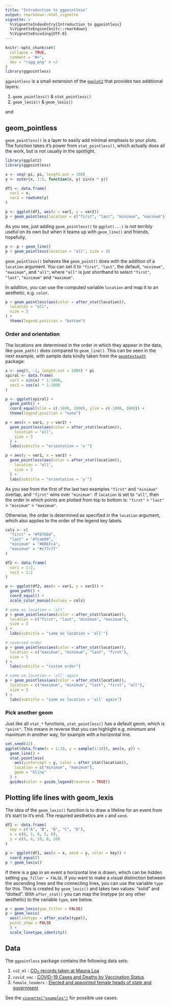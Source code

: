 ```yaml
---
title: "Introduction to ggpointless"
output: rmarkdown::html_vignette
vignette: >
  %\VignetteIndexEntry{Introduction to ggpointless}
  %\VignetteEngine{knitr::rmarkdown}
  %\VignetteEncoding{UTF-8}
---
```


```r
knitr::opts_chunk$set(
  collapse = TRUE,
  comment = "#>",
  dev = "ragg_png" # <3
)
library(ggpointless)
```

`ggpointless` is a small extension of the [`ggplot2`](https://ggplot2.tidyverse.org/) that provides two additional layers:

1. `geom_pointless()` & `stat_pointless()`
2. `geom_lexis()` & `geom_lexis()`

and 

## geom_pointless 
`geom_pointless()` is a layer to easily add minimal emphasis to your plots. The function takes it's power from `stat_pointless()`, which actually does all the work, but is not usually in the spotlight.

```r
library(ggplot2)
library(ggpointless)

x <- seq(-pi, pi, length.out = 100)
y <- outer(x, 1:5, function(x, y) sin(x * y))

df1 <- data.frame(
  var1 = x,
  var2 = rowSums(y)
)

p <- ggplot(df1, aes(x = var1, y = var2))
p + geom_pointless(location = c("first", "last", "minimum", "maximum"))
```

As you see, just adding `geom_pointless()` to `ggplot(...)` is not terribly useful on its own but when it teams up with `geom_line()` and friends, hopefully.


```r
p <- p + geom_line()
p + geom_pointless(location = "all", size = 3)
```


`geom_pointless()` behaves like `geom_point()` does with the addition of a `location` argument. You can set it to `"first"`, `"last"`, the default, `"minimum"`, `"maximum"`, and `"all"`; where `"all"` is just shorthand to select `"first"`, `"last"`, `"minimum"` and `"maximum"`.  

In addition, you can use the computed variable `location` and map it to an aesthetic, e.g. `color`.  

```r
p + geom_pointless(aes(color = after_stat(location)),
  location = "all",
  size = 3
) +
  theme(legend.position = "bottom")
```

### Order and orientation

The locations are determined in the order in which they appear in the data, like `geom_path()` does compared to `geom_line()`. This can be seen in the next example, with sample data kindly taken from the [`geomtextpath`](https://github.com/AllanCameron/geomtextpath/#using-geomtextpath) package:

```r
x <- seq(5, -1, length.out = 1000) * pi
spiral <- data.frame(
  var1 = sin(x) * 1:1000,
  var2 = cos(x) * 1:1000
)

p <- ggplot(spiral) +
  geom_path() +
  coord_equal(xlim = c(-1000, 1000), ylim = c(-1000, 1000)) +
  theme(legend.position = "none")

p + aes(x = var1, y = var2) +
  geom_pointless(aes(color = after_stat(location)),
    location = "all",
    size = 3
  ) +
  labs(subtitle = "orientation = 'x'")

p + aes(y = var1, x = var2) +
  geom_pointless(aes(color = after_stat(location)),
    location = "all",
    size = 3
  ) +
  labs(subtitle = "orientation = 'y'")
```

As you see from the first of the last two examples `"first"` and `"minimum"` overlap, and `"first"` wins over `"minimum"`. If `location` is set to `"all"`, then the order in which points are plotted from top to bottom is: `"first"` > `"last"` > `"minimum"` > `"maximum"`. 

Otherwise, the order is determined as specified in the `location` argument, which also applies to the order of the legend key labels.

```r
cols <- c(
  "first" = "#f8766d", 
  "last" = "#7cae00", 
  "minimum" = "#00bfc4", 
  "maximum" = "#c77cff" 
)

df2 <- data.frame(
  var1 = 1:2,
  var2 = 1:2
)

p <- ggplot(df2, aes(x = var1, y = var2)) +
  geom_path() +
  coord_equal() +
  scale_color_manual(values = cols)

# same as location = 'all'
p + geom_pointless(aes(color = after_stat(location)),
  location = c("first", "last", "minimum", "maximum"),
  size = 3
) +
  labs(subtitle = "same as location = 'all'")
```

```r
# reversed order
p + geom_pointless(aes(color = after_stat(location)),
  location = c("maximum", "minimum", "last", "first"),
  size = 3
) +
  labs(subtitle = "custom order")
```

```r
# same as location = 'all' again
p + geom_pointless(aes(color = after_stat(location)),
  location = c("maximum", "minimum", "last", "first", "all"),
  size = 3
) +
  labs(subtitle = "same as location = 'all' again")
```


### Pick another geom

Just like all `stat_*` functions, `stat_pointless()` has a default geom, which is `"point"`. This means in reverse that you can highlight e.g. minimum and maximum in another way, for example with a horizontal line.

```r
set.seed(42)
ggplot(data.frame(x = 1:10, y = sample(1:10)), aes(x, y)) +
  geom_line() +
  stat_pointless(
    aes(yintercept = y, color = after_stat(location)),
    location = c("minimum", "maximum"),
    geom = "hline"
  ) +
  guides(color = guide_legend(reverse = TRUE))
```

## Plotting life lines with geom_lexis

The idea of the `geom_lexis()` function is to draw a lifeline for an event from it's start to it's end. The required aesthetics are `x` and `xend`. 

```r
df1 <- data.frame(
  key = c("A", "B", "B", "C", "D"),
  x = c(0, 1, 6, 5, 6),
  y = c(5, 4, 10, 8, 10)
)

p <- ggplot(df1, aes(x = x, xend = y, color = key)) +
  coord_equal()
p + geom_lexis()
```

If there is a gap in an event a horizontal line is drawn, which can be hidden setting `gap_filler = FALSE`. If you want to make a visual distinction between the ascending lines and the connecting lines, you can use the variable `type` for this. This is created by `geom_lexis()` and takes two values: "solid" and "dotted". With `after_stat()` you can map the linetype (or any other aesthetic) to the variable `type`, see below. 

```r
p + geom_lexis(gap_filler = FALSE)
p + geom_lexis(
  aes(linetype = after_scale(type)), 
  point_show = FALSE
  ) +
  scale_linetype_identity()
```


## Data

The `ggpointless` package contains the following data sets:

1. `co2_ml` : [CO~2~ records taken at Mauna Loa](https://gml.noaa.gov/ccgg/trends/data.html)
2. `covid_vac` : [COVID-19 Cases and Deaths by Vaccination Status](https://covid.cdc.gov/covid-data-tracker/#rates-by-vaccine-status)
3. `female_leaders` : [Elected and appointed female heads of state and government](https://en.wikipedia.org/w/index.php?title=List_of_elected_and_appointed_female_heads_of_state_and_government&oldid=1078024588)

See the [`vignette("examples")`](https://flrd.github.io/ggpointless/articles/examples.html) for possible use cases.
